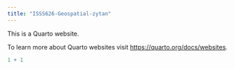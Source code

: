 ```yaml
---
title: "ISSS626-Geospatial-zytan"
---
```


This is a Quarto website.

To learn more about Quarto websites visit <https://quarto.org/docs/websites>.

```r
1 + 1
```

